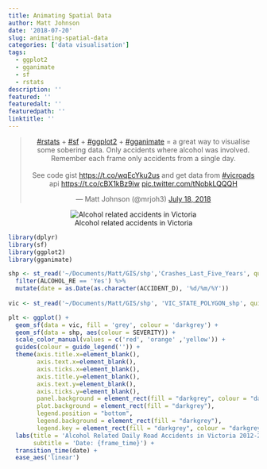 ```yaml
---
title: Animating Spatial Data
author: Matt Johnson
date: '2018-07-20'
slug: animating-spatial-data
categories: ['data visualisation']
tags:
  - ggplot2
  - gganimate
  - sf
  - rstats
description: ''
featured: ''
featuredalt: ''
featuredpath: ''
linktitle: ''
---
```




<center>

<blockquote class="twitter-tweet" data-cards="hidden" data-lang="en"><p lang="en" dir="ltr"><a href="https://twitter.com/hashtag/rstats?src=hash&amp;ref_src=twsrc%5Etfw">#rstats</a> + <a href="https://twitter.com/hashtag/sf?src=hash&amp;ref_src=twsrc%5Etfw">#sf</a> + <a href="https://twitter.com/hashtag/ggplot2?src=hash&amp;ref_src=twsrc%5Etfw">#ggplot2</a> + <a href="https://twitter.com/hashtag/gganimate?src=hash&amp;ref_src=twsrc%5Etfw">#gganimate</a>  =  a great way to visualise some sobering data. Only accidents where alcohol was involved. Remember each frame only accidents from a single day. <br><br>See code gist <a href="https://t.co/wqEcYku2us">https://t.co/wqEcYku2us</a> and get data from <a href="https://twitter.com/hashtag/vicroads?src=hash&amp;ref_src=twsrc%5Etfw">#vicroads</a> api <a href="https://t.co/cBX1kBz9iw">https://t.co/cBX1kBz9iw</a> <a href="https://t.co/tNobkLQQQH">pic.twitter.com/tNobkLQQQH</a></p>&mdash; Matt Johnson (@mrjoh3) <a href="https://twitter.com/mrjoh3/status/1019564471168073728?ref_src=twsrc%5Etfw">July 18, 2018</a></blockquote>
<script async src="https://platform.twitter.com/widgets.js" charset="utf-8"></script>


![Alcohol related accidents in Victoria](/post/2018-07-20-animating-spatial-data_files/vic_alcohol.gif)
</center>



```r

library(dplyr)
library(sf)
library(ggplot2)
library(gganimate)

shp <- st_read('~/Documents/Matt/GIS/shp','Crashes_Last_Five_Years', quiet = TRUE) %>%
  filter(ALCOHOL_RE == 'Yes') %>%
  mutate(date = as.Date(as.character(ACCIDENT_D), '%d/%m/%Y'))
  
vic <- st_read('~/Documents/Matt/GIS/shp', 'VIC_STATE_POLYGON_shp', quiet = TRUE) 

plt <- ggplot() +
  geom_sf(data = vic, fill = 'grey', colour = 'darkgrey') +
  geom_sf(data = shp, aes(colour = SEVERITY)) +
  scale_color_manual(values = c('red', 'orange' ,'yellow')) +
  guides(colour = guide_legend('')) +
  theme(axis.title.x=element_blank(),
        axis.text.x=element_blank(),
        axis.ticks.x=element_blank(),
        axis.title.y=element_blank(),
        axis.text.y=element_blank(),
        axis.ticks.y=element_blank(),
        panel.background = element_rect(fill = "darkgrey", colour = "darkgrey"),
        plot.background = element_rect(fill = "darkgrey"),
        legend.position = "bottom",
        legend.background = element_rect(fill = "darkgrey"),
        legend.key = element_rect(fill = "darkgrey", colour = "darkgrey")) +
  labs(title = 'Alcohol Related Daily Road Accidents in Victoria 2012-2017',
       subtitle = 'Date: {frame_time}') +
  transition_time(date) +
  ease_aes('linear')



```






